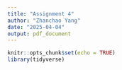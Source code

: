 ```yaml
---
title: "Assignment 4"
author: "Zhanchao Yang"
date: "2025-04-04"
output: pdf_document
---
```


```r
knitr::opts_chunk$set(echo = TRUE)
library(tidyverse)

```

